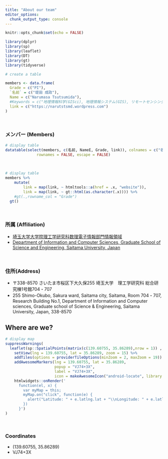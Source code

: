 ```yaml
---
title: "About our team"
editor_options:
  chunk_output_type: console
---
```


```r
knitr::opts_chunk$set(echo = FALSE)

library(dplyr)
library(sp)
library(leaflet)
library(DT)
library(gt)
library(tidyverse)
```

```r
# create a table

members <- data.frame(
  Grade = c("PI"),
  `名前` = c("堤田 成政"),
  Name = c("Narumasa Tsutsumida"),
  #Keywords = c("地理情報科学(GISci), 地理情報システム(GIS), リモートセンシング(Remote Sensing), 空間モデリング(Spatial modeling), ジオデータサイエンス(Geo Data Science)"),
  link = c("https://narutstsmd.wordpress.com")
)

```

<br>

### メンバー (Members)
```r
# display table
datatable(select(members, c(名前, NameE, Grade, link)), colnames = c("名前", "Name", "Grade","link"),
              rownames = FALSE, escape = FALSE)
```

<br>

```r
# display table
members %>% 
    mutate(
        link = map(link, ~ htmltools::a(href = .x, "website")),
        link = map(link, ~ gt::html(as.character(.x)))) %>%
    #gt(.,rowname_col = "Grade")
  gt()
```

<br>

### 所属 (Affiliation)

- [埼玉大学大学院理工学研究科数理電子情報部門情報領域](http://www.ics.saitama-u.ac.jp)
- [Department of Information and Computer Sciences, Graduate School of Science and Engineering, Saitama University, Japan](http://www.ics.saitama-u.ac.jp/en/)


<br>

<!---
Please fill the [google doc](https://docs.google.com/spreadsheets/d/1qdG7PPlRCAU8L6Hhq1D2zT0q9LWDUzBfq7mIzz_6Dm8/edit?usp=sharing) (**follow the guidelines!!**) and wait for an admin to upload your data to the actual list of members.
--->

### 住所(Address)

- 〒338-8570 さいたま市桜区下大久保255 埼玉大学　理工学研究科 総合研究棟1号館704・707
- 255 Shimo-Okubo, Sakura ward, Saitama city, Saitama, Room 704・707, Research Building No.1, Department of Information and Computer sciences, Graduate school of Science & Engineering, Saitama University,  Japan, 338-8570


## Where are we?



```r
# display map
suppressWarnings(
  leaflet(sp::SpatialPoints(matrix(c(139.60755, 35.86289),nrow = 1)) , width = "100%") %>% 
    setView(lng = 139.60755, lat = 35.86289, zoom = 15) %>% 
    addTiles(options = providerTileOptions(minZoom = 2, maxZoom = 19)) %>%
    addAwesomeMarkers(lng = 139.60755, lat = 35.86289, 
                      popup = "VJ74+3X",
                      label = "VJ74+3X",
                      icon = makeAwesomeIcon("android-locate", library = "ion", markerColor = "red"))  %>%
    htmlwidgets::onRender('
      function(el, x) {
        var myMap = this;
        myMap.on("click", function(e) {
          alert("Latitude: " + e.latlng.lat + "\\nLongitude: " + e.latlng.lng)
        })
      }')
)
```

<br>  

### Coordinates
- (139.60755, 35.86289)
- VJ74+3X
